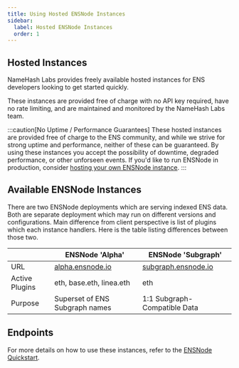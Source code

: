 ```yaml
---
title: Using Hosted ENSNode Instances
sidebar:
  label: Hosted ENSNode Instances
  order: 1
---
```


## Hosted Instances
NameHash Labs provides freely available hosted instances for ENS developers looking to get started quickly.

These instances are provided free of charge with no API key required, have no rate limiting, and are maintained and monitored by the NameHash Labs team.

:::caution[No Uptime / Performance Guarantees]
These hosted instances are provided free of charge to the ENS community, and while we strive for strong uptime and performance, neither of these can be guaranteed. By using these instances you accept the possibility of downtime, degraded performance, or other unforseen events. If you'd like to run ENSNode in production, consider [hosting your own ENSNode instance](/ensnode/deploying/).
:::

## Available ENSNode Instances

There are two ENSNode deployments which are serving indexed ENS data. Both are separate deployment which may run on different versions and configurations.
Main difference from client perspective is list of plugins which each instance handlers. Here is the table listing differences between those two.


||**ENSNode 'Alpha'**|**ENSNode 'Subgraph'**|
|--------|-------------|----------------|
|URL|[alpha.ensnode.io](https://alpha.ensnode.io)|[subgraph.ensnode.io](https://subgraph.ensnode.io)|
|Active Plugins|eth, base.eth, linea.eth|eth|
|Purpose|Superset of ENS Subgraph names|1:1 Subgraph-Compatible Data|


## Endpoints

For more details on how to use these instances, refer to the [ENSNode Quickstart](/ensnode/usage/).

